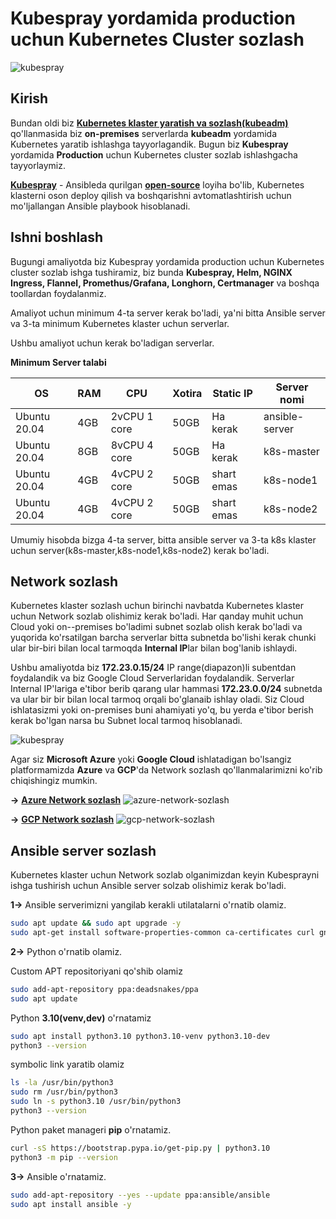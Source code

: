 
# Kubespray yordamida production uchun Kubernetes Cluster sozlash

![kubespray](/images/tutorials/k8s/kubespray/banner.png)

## Kirish

Bundan oldi biz [**Kubernetes klaster yaratish va sozlash(kubeadm)**](https://devops-journey.uz/guides/k8s/k8s-cluster-setup) qo'llanmasida biz **on-premises** serverlarda **kubeadm** yordamida Kubernetes yaratib ishlashga tayyorlagandik. Bugun biz **Kubespray** yordamida **Production** uchun Kubernetes cluster sozlab ishlashgacha tayyorlaymiz.


[**Kubespray**](https://kubespray.io/#/) - Ansibleda qurilgan [**open-source**](https://github.com/kubernetes-sigs/kubespray) loyiha bo'lib, Kubernetes klasterni oson deploy qilish va boshqarishni avtomatlashtirish uchun mo'ljallangan Ansible playbook hisoblanadi.

## Ishni boshlash

Bugungi amaliyotda biz Kubespray yordamida production uchun Kubernetes cluster sozlab ishga tushiramiz, biz bunda **Kubespray, Helm, NGINX Ingress, Flannel, Promethus/Grafana, Longhorn, Certmanager** va boshqa toollardan foydalanmiz.

Amaliyot uchun minimum 4-ta server kerak bo'ladi, ya'ni bitta Ansible server va 3-ta minimum Kubernetes klaster uchun serverlar.

<Callout type="info" emoji="">

Ushbu amaliyot uchun kerak bo'ladigan serverlar.

**Minimum Server talabi**

| OS            | RAM            | CPU           | Xotira       | Static IP  | Server nomi  |
| ------------- | -------------- | ------------- |------------- | ---------- | -----------  |
| Ubuntu 20.04  | 4GB            | 2vCPU 1 core  | 50GB         | Ha kerak   | ansible-server |
| Ubuntu 20.04  | 8GB            | 8vCPU 4 core  | 50GB         | Ha kerak   | k8s-master   |
| Ubuntu 20.04  | 4GB            | 4vCPU 2 core  | 50GB         | shart emas | k8s-node1    |
| Ubuntu 20.04  | 4GB            | 4vCPU 2 core  | 50GB         | shart emas | k8s-node2    |

Umumiy hisobda bizga 4-ta server, bitta ansible server va 3-ta k8s klaster uchun server(k8s-master,k8s-node1,k8s-node2) kerak bo'ladi.
</Callout>

## Network sozlash

Kubernetes klaster sozlash uchun birinchi navbatda Kubernetes klaster uchun Network sozlab olishimiz kerak bo'ladi. Har qanday muhit uchun Cloud yoki on--premises bo'ladimi subnet sozlab olish kerak bo'ladi va yuqorida ko'rsatilgan barcha serverlar bitta subnetda bo'lishi kerak chunki ular bir-biri bilan local tarmoqda **Internal IP**lar bilan bog'lanib ishlaydi.

Ushbu amaliyotda biz **172.23.0.15/24** IP range(diapazon)li subentdan foydalandik va biz Google Cloud Serverlaridan foydalandik. Serverlar Internal IP'lariga e'tibor berib qarang ular hammasi **172.23.0.0/24** subnetda va ular bir bir bilan local tarmoq orqali bo'glanaib ishlay oladi. Siz Cloud ishlatasizmi yoki on-premises buni ahamiyati yo'q, bu yerda e'tibor berish kerak bo'lgan narsa bu Subnet local tarmoq hisoblanadi.

![kubespray](/images/tutorials/k8s/kubespray/server.png)

Agar siz **Microsoft Azure** yoki **Google Cloud** ishlatadigan bo'lsangiz platformamizda **Azure** va **GCP**'da Network sozlash qo'llanmalarimizni ko'rib chiqishingiz mumkin.

**->** [**Azure Network sozlash**](https://devops-journey.uz/guides/cloud/azure-network-sozlash)
![azure-network-sozlash](/images/tutorials/cloud/azure-network/architecture.png)

**->** [**GCP Network sozlash**](https://devops-journey.uz/guides/cloud/gcp-network-sozlash)
![gcp-network-sozlash](/images/tutorials/cloud/gcp-network/vpc-architecture.png)

## Ansible server sozlash

Kubernetes klaster uchun Network sozlab olganimizdan keyin Kubesprayni ishga tushirish uchun Ansible server solzab olishimiz kerak bo'ladi.

**1->** Ansible serverimizni yangilab kerakli utilatalarni o'rnatib olamiz.

```bash
sudo apt update && sudo apt upgrade -y
sudo apt-get install software-properties-common ca-certificates curl gnupg zip unzip -y
```
**2->** Python o'rnatib olamiz.

Custom APT repositoriyani qo'shib olamiz 
```bash
sudo add-apt-repository ppa:deadsnakes/ppa
sudo apt update
```
Python **3.10(venv,dev)** o'rnatamiz
```bash
sudo apt install python3.10 python3.10-venv python3.10-dev
python3 --version
```

symbolic link yaratib olamiz
```bash
ls -la /usr/bin/python3
sudo rm /usr/bin/python3
sudo ln -s python3.10 /usr/bin/python3
python3 --version
```
Python paket manageri **pip** o'rnatamiz.
```bash
curl -sS https://bootstrap.pypa.io/get-pip.py | python3.10
python3 -m pip --version
```

**3->** Ansible o'rnatamiz.

```bash
sudo add-apt-repository --yes --update ppa:ansible/ansible
sudo apt install ansible -y
```